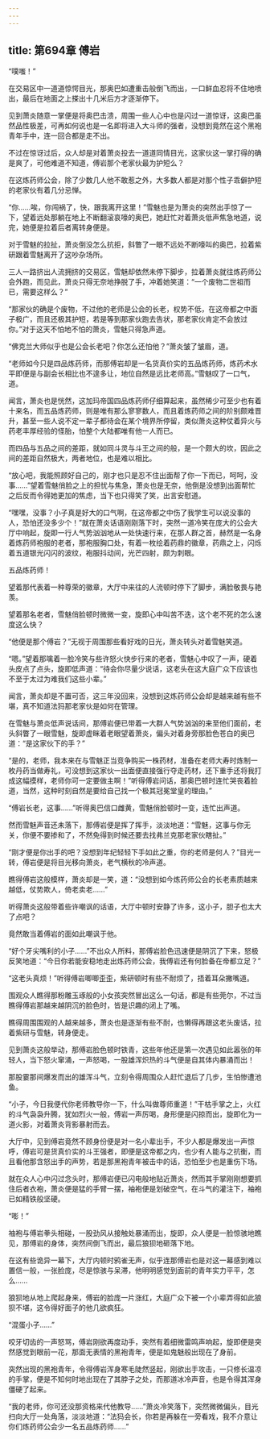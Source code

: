 ```yaml
---
---
---
```

title: 第694章 傅岩
---



“噗嗤！”

在交易区中一道道惊愕目光，那奥巴如遭重击般倒飞而出，一口鲜血忍将不住地喷出，最后在地面之上搽出十几米后方才逐渐停下。

见到萧炎随意一掌便是将奥巴击溃，周围一些人心中也是闪过一道惊讶，这奥巴虽然品性极差，可再如何说也是一名即将进入大斗师的强者，没想到竟然在这个黑袍青年手中，连一回合都是走不出。

不过在惊讶过后，众人却是对着萧炎投去一道道同情目光，这家伙这一掌打得的确是爽了，可他难道不知道，傅岩那个老家伙最为护短么？

在这炼药师公会，除了少数几人他不敢惹之外，大多数人都是对那个性子乖僻护短的老家伙有着几分忌惮。

“你……唉，你闯祸了，快，跟我离开这里！”雪魅也是为萧炎的突然出手惊了一下，望着远处那躺在地上不断翻滚哀嚎的奥巴，她赶忙对着萧炎低声焦急地道，说完，她便是拉着后者离转身便是。

对于雪魅的拉扯，萧炎倒没怎么抗拒，斜瞥了一眼不远处不断嚎叫的奥巴，拉着紫研跟着雪魅离开了这吵杂场所。

三人一路挤出人流拥挤的交易区，雪魅却依然未停下脚步，拉着萧炎就往炼药师公会外跑，而见此，萧炎只得无奈地挣脱了手，冲着她笑道：“一个废物二世祖而已，需要这样么？”

“那家伙的确是个废物，不过他的老师是公会的长老，权势不低，在这帝都之中面子极广，而且还极其护短，若是等到那家伙跑去告状，那老家伙肯定不会放过你。”对于这天不怕地不怕的萧炎，雪魅只得急声道。

“佛克兰大师似乎也是公会长老吧？你怎么还怕他？”萧炎皱了皱眉，道。

“老师如今只是四品炼药师，而那傅岩却是一名货真价实的五品炼药师，炼药术水平即便是与副会长相比也不遑多让，地位自然是远比老师高。”雪魅叹了一口气，道。

闻言，萧炎也是恍然，这加玛帝国四品炼药师仔细算起来，虽然稀少可至少也有着十来名，而五品炼药师，则是唯有那么寥寥数人，而且着炼药师之间的阶别颇难晋升，甚至一些人说不定一辈子都待会在某个境界所停留，类似萧炎这种仗着异火与药老丰厚经验的怪胎，怕整个大陆都唯有他一人而已。

而四品与五品之间的差距，就如同斗灵与斗王之间的般，是一个颇大的坎，因此之间的差距自然极大，两者地位，也是难以相比。

“放心吧，我能照顾好自己的，刚才也只是忍不住出面帮了你一下而已，呵呵，没事……”望着雪魅俏脸之上的担忧与焦急，萧炎也是无奈，他倒是没想到出面帮忙之后反而令得她更加的焦虑，当下也只得笑了笑，出言安慰道。

“嘿嘿，没事？小子真是好大的口气啊，在这帝都之中伤了我学生可以说没事的人，恐怕还没多少个！”就在萧炎话语刚刚落下时，突然一道冷笑在庞大的公会大厅中响起，旋即一行人气势汹汹地从一处快速行来，在那人群之首，赫然是一名身着炼药师袍服的老者，那袍服胸口处，有着一枚绘着药鼎的徽章，药鼎之上，闪烁着五道银光闪闪的波纹，袍服抖动间，光芒四射，颇为刺眼。

五品炼药师！

望着那代表着一种尊荣的徽章，大厅中来往的人流顿时停下了脚步，满脸敬畏与艳羡。

望着那名老者，雪魅俏脸顿时微微一变，旋即心中叫苦不迭，这个老不死的怎么速度这么快？

“他便是那个傅岩？”无视于周围那些看好戏的日光，萧炎转头对着雪魅笑道。

“嗯。”望着那噙着一脸冷笑与些许怒火快步行来的老者，雪魅心中叹了一声，硬着头皮点了点头，旋即低声道：“待会你尽量少说话，这老头在这大庭广众下应该也不至于太过为难我们这些小辈。”

闻言，萧炎却是不置可否，这三年没回来，没想到这炼药师公会却是越来越有些不堪，真不知道法犸那老家伙是如何在管理。

在雪魅与萧炎低声说话间，那傅岩便已带着一大群人气势汹汹的来至他们面前，老头斜瞥了一眼雪魅，旋即虚眯着老眼望着萧炎，偏头对着身旁那脸色苍白的奥巴道：“是这家伙下的手？”

“是的，老师，我本来在与雪魅正当竞争购买一株药材，准备在老师大寿时炼制一枚丹药当做寿礼，可没想到这家伙一出面便直接强行夺走药材，还下重手还将我打成这幅摸样，老师你可一定要做主啊！”听得傅岩问话，那奥巴顿时连忙哭丧着脸道，当然，这种时刻自然是要给自己找一个极其冠冕堂皇的理由。”

“傅岩长老，这事……”听得奥巴信口雌黄，雪魅俏脸顿时一变，连忙出声道。

然而雪魅声音还未落下，那傅岩便是挥了挥手，淡淡地道：“雪魅，这事与你无关，你便不要掺和了，不然免得到时候还要去找弗兰克那老家伙瞎扯。”

“刚才便是你出手的吧？没想到年纪轻轻下手如此之重，你的老师是何人？”目光一转，傅岩便是将目光移向萧炎，老气横秋的冷声道。

瞧得傅岩这般模样，萧炎却是一笑，道：“没想到如今炼药师公会的长老素质越来越低，仗势欺人，倚老卖老……”

听得萧炎这般带着些许嘲讽的话语，大厅中顿时安静了许多，这小子，胆子也太大了点吧？

竟然敢当着傅岩的面如此嘲讽于他。

“好个牙尖嘴利的小子……”不出众人所料，那傅岩脸色迅速便是阴沉了下来，怒极反笑地道：“今日你若能安稳地走出炼药师公会，我傅岩还有何脸备在帝都立足？”

“这老头真烦！”听得傅岩唧唧歪歪，紫研顿时有些不耐烦了，捂着耳朵撇嘴道。

围观众人瞧得那粉雕玉琢般的小女孩突然冒出这么一句话，都是有些莞尔，不过当瞧得傅岩那越来越阴沉的脸色时，皆是识趣的闭上了嘴。

瞧得周围围观的人越来越多，萧炎也是逐渐有些不耐，也懒得再跟这老头废话，拉着紫研与雪魅，转身便走。

见到萧炎这般举动，那傅岩脸色顿时铁青，这些年他还是第一次遇见如此嚣张的年轻人，当下怒火窜涌，一声怒喝，一股雄浑炽热的斗气便是自其体内暴涌而出！

那股霎那间爆发而出的雄浑斗气，立刻令得周围众人赶忙退后了几步，生怕惨遭池鱼。

“小子，今日我便代你老师教导你一下，什么叫做尊师重道！”干枯手掌之上，火红的斗气袅袅升腾，犹如烈火一般，傅岩一声厉喝，身形便是闪掠而出，旋即化为一道火影，对着萧炎背影暴射而去。

大厅中，见到傅岩竟然不顾身份便是对一名小辈出手，不少人都是爆发出一声惊呼，傅岩可是货真价实的斗王强者，即便是这帝都之内，也少有人能与之抗衡，而且看他那含怒出手的声势，若是那黑袍青年被击中的话，恐怕至少也是重伤下场。

就在众人心中闪过念头时，那傅岩便已闪电般地贴近萧炎，然而其手掌刚刚想要抓住后者衣袍，萧炎便是猛的手臂一摆，袖袍便是划破空气，在斗气的灌注下，袖袍已如精铁般坚硬。

“嘭！”

袖袍与傅岩拳头相碰，一股劲风从接触处暴涌而出，旋即，众人便是一脸惊骇地瞧见，那傅岩的身体，突然间倒飞而出，最后狼狈地砸落下地。

在这有些诡异一幕下，大厅内顿时鸦雀无声，似乎连那傅岩也是对这一幕感到难以置信一般，一张脸庞，尽是惊骇与呆滞，他明明感觉到面前的青年实力平平，怎么……

狼狈地从地上爬起身来，傅岩的脸庞一片涨红，大庭广众下被一个小辈弄得如此狼狈不堪，这令得好面子的他几欲疯狂。

“混蛋小子……”

咬牙切齿的一声怒骂，傅岩刚欲再度动手，突然有着细微雷鸣声响起，旋即便是突然感觉到眼前一花，那面无表情的黑袍青年，便是如鬼魅般出现在了身前。

突然出现的黑袍青年，令得傅岩浑身寒毛陡然竖起，刚欲出手攻击，一只修长温凉的手掌，便是不知何时地出现在了其脖子之处，而那道冰冷声音，也是令得其浑身僵硬了起来。

“我的老师，你可还没那资格来代他教导……”萧炎冷笑落下，突然微微偏头，目光扫向大厅一处角落，淡淡地道：“法犸会长，你若是再躲在一旁看戏，我不介意让你们炼药师公会少一名五品炼药师……”